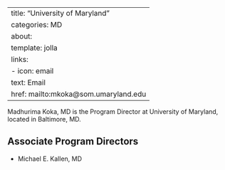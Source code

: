 
---
title: "University of Maryland"
categories: MD
about:
  template: jolla
  links:
    - icon: email
      text: Email
      href: mailto:mkoka@som.umaryland.edu
---

Madhurima Koka, MD is the Program Director at University of Maryland, located in Baltimore, MD. 

## Associate Program Directors

- Michael E. Kallen, MD
